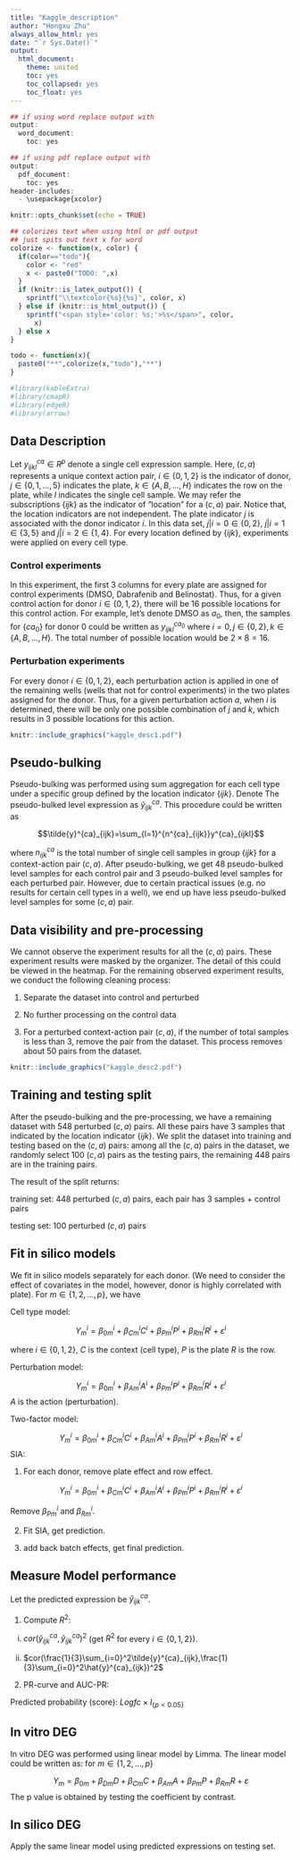 ```yaml
---
title: "Kaggle_description"
author: "Hongxu Zhu"
always_allow_html: yes
date: "`r Sys.Date()`"
output:
  html_document:
    theme: united
    toc: yes
    toc_collapsed: yes
    toc_float: yes
---
```


```r
## if using word replace output with
output:
  word_document:
    toc: yes

## if using pdf replace output with
output:
  pdf_document:
    toc: yes
header-includes:
  - \usepackage{xcolor}
```

```r
knitr::opts_chunk$set(echo = TRUE)

## colorizes text when using html or pdf output
## just spits out text x for word
colorize <- function(x, color) {
  if(color=="todo"){
    color <- "red"
    x <- paste0("TODO: ",x)
  }
  if (knitr::is_latex_output()) {
    sprintf("\\textcolor{%s}{%s}", color, x)
  } else if (knitr::is_html_output()) {
    sprintf("<span style='color: %s;'>%s</span>", color, 
      x)
  } else x
}

todo <- function(x){
  paste0("**",colorize(x,"todo"),"**")
}

#library(kableExtra)
#library(cmapR)
#library(edgeR)
#library(arrow)
```

## Data Description

Let $y^{ca}_{ijkl}\in R^p$ denote a single cell expression sample. Here, $(c,a)$ represents a unique context action pair, $i\in\{0,1,2\}$ is the indicator of donor, $j\in\{0,1,...,5\}$ indicates the plate, $k\in\{A,B,...,H\}$ indicates the row on the plate, while $l$ indicates the single cell sample. We may refer the subscriptions $\{ijk\}$ as the indicator of "location" for a $(c,a)$ pair. Notice that, the location indicators are not independent. The plate indicator $j$ is associated with the donor indicator $i$. In this data set, $j|i=0 \in \{0,2\}$, $j|i=1\in\{3,5\}$ and $j|i=2\in\{1,4\}$. For every location defined by $\{ijk\}$, experiments were applied on every cell type.  

### Control experiments

In this experiment, the first 3 columns for every plate are assigned for control experiments (DMSO, Dabrafenib and Belinostat). Thus, for a given control action for donor $i\in\{0,1,2\}$, there will be 16 possible locations for this control action. For example, let's denote DMSO as $a_0$, then, the samples for $\{ca_0\}$ for donor 0 could be written as $y^{ca_0}_{ijkl}$ where $i=0, j\in\{0,2\},k\in\{A,B,...,H\}$. The total number of possible location would be $2\times 8=16$.

### Perturbation experiments

For every donor $i\in\{0,1,2\}$, each perturbation action is applied in one of the remaining wells (wells that not for control experiments) in the two plates assigned for the donor. Thus, for a given perturbation action $a$, when $i$ is determined, there will be only one possible combination of $j$ and $k$, which results in 3 possible locations for this action. 

```r
knitr::include_graphics("kaggle_desc1.pdf")
```

## Pseudo-bulking

Pseudo-bulking was performed using sum aggregation for each cell type under a specific group defined by the location indicator $\{ijk\}$. Denote The pseudo-bulked level expression as $\tilde{y}^{ca}_{ijk}$. This procedure could be written as

$$\tilde{y}^{ca}_{ijk}=\sum_{l=1}^{n^{ca}_{ijk}}y^{ca}_{ijkl}$$ 

where $n^{ca}_{ijk}$ is the total number of single cell samples in group $\{ijk\}$ for a context-action pair $(c,a)$. After pseudo-bulking, we get 48 pseudo-bulked level samples for each control pair and 3 pseudo-bulked level samples for each perturbed pair. However, due to certain practical issues (e.g. no results for certain cell types in a well), we end up have less pseudo-bulked level samples for some $(c,a)$ pair.

## Data visibility and pre-processing

We cannot observe the experiment results for all the $(c,a)$ pairs. These experiment results were masked by the organizer. The detail of this could be viewed in the heatmap. For the remaining observed experiment results, we conduct the following cleaning process:

1. Separate the dataset into control and perturbed

2. No further processing on the control data

3. For a perturbed context-action pair $(c,a)$, if the number of total samples is less than 3, remove the pair from the dataset. This process removes about 50 pairs from the dataset.

```r
knitr::include_graphics("kaggle_desc2.pdf")
```

 
## Training and testing split

After the pseudo-bulking and the pre-processing, we have a remaining dataset with 548 perturbed $(c,a)$ pairs. All these pairs have 3 samples that indicated by the location indicator $\{ijk\}$. We split the dataset into training and testing based on the $(c,a)$ pairs: among all the $(c,a)$ pairs in the dataset, we randomly select 100 $(c,a)$ pairs as the testing pairs, the remaining 448 pairs are in the training pairs.

The result of the split returns:

training set: 448 perturbed $(c,a)$ pairs, each pair has 3 samples + control pairs

testing set: 100 perturbed $(c,a)$ pairs

## Fit in silico models

We fit in silico models separately for each donor. (We need to consider the effect of covariates in the model, however, donor is highly correlated with plate). For $m\in\{1,2,...,p\}$, we have

Cell type model: 

$$Y^i_m=\beta_{0m}^i+\beta_{Cm}^iC^i+\beta_{Pm}^iP^i+\beta_{Rm}^iR^i+\varepsilon^i$$

where $i\in\{0,1,2\}$, $C$ is the context (cell type), $P$ is the plate $R$ is the row.

Perturbation model:

$$Y^i_m=\beta_{0m}^i+\beta_{Am}^iA^i+\beta_{Pm}^iP^i+\beta_{Rm}^iR^i+\varepsilon^i$$
$A$ is the action (perturbation).

Two-factor model:

$$Y^i_m=\beta_{0m}^i+\beta_{Cm}^iC^i+\beta_{Am}^iA^i+\beta_{Pm}^iP^i+\beta_{Rm}^iR^i+\varepsilon^i$$
SIA:

1. For each donor, remove plate effect and row effect. 

$$Y^i_m=\beta_{0m}^i+\beta_{Cm}^iC^i+\beta_{Am}^iA^i+\beta_{Pm}^iP^i+\beta_{Rm}^iR^i+\varepsilon^i$$

Remove $\beta_{Pm}^i$ and $\beta_{Rm}^i$.

2. Fit SIA, get prediction.

3. add back batch effects, get final prediction.

## Measure Model performance

Let the predicted expression be $\hat{y}^{ca}_{ijk}$.

1. Compute $R^2$: 

i) $cor(\tilde{y}^{ca}_{ijk},\hat{y}^{ca}_{ijk})^2$ (get $R^2$ for every $i\in\{0,1,2\}$).

ii) $cor(\frac{1}{3}\sum_{i=0}^2\tilde{y}^{ca}_{ijk},\frac{1}{3}\sum_{i=0}^2\hat{y}^{ca}_{ijk})^2$

2. PR-curve and AUC-PR:

Predicted probability (score): $Logfc\times I_{\{p<0.05\}}$ 


## In vitro DEG

In vitro DEG was performed using linear model by Limma. The linear model could be written as: for $m\in\{1,2,...,p\}$

$$Y_m=\beta_{0m}+\beta_{Dm}D+\beta_{Cm}C+\beta_{Am}A+\beta_{Pm}P+\beta_{Rm}R+\varepsilon$$
The p value is obtained by testing the coefficient by contrast.

## In silico DEG

Apply the same linear model using predicted expressions on testing set.









